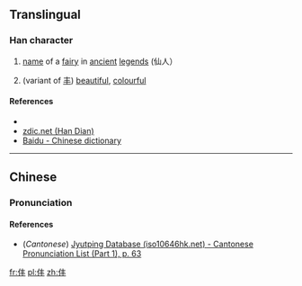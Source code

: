 ==Translingual==

===Han character===
{{Han char|rn=9|rad=人|as=04|sn=6|four=|canj=OQJ|ids=⿰亻丰}}

# {{context|archaic|lang=cmn}} [[name]] of a [[fairy]] in [[ancient]] [[legend]]s (仙人）
# {{context|archaic|lang=cmn}} (variant of [[丰]]) [[beautiful]], [[colourful]]

====References====
* {{Han ref|kx=0094.220|dkj=00414|dj=0200.130|hdz=10122.040|uh=4EF9|ud=20217}}
* [http://www.zdic.net/zd/zi/ZdicE4ZdicBBZdicB9.htm zdic.net (Han Dian)]
* [http://dict.baidu.com/s?wd=%81%A7 Baidu - Chinese dictionary]

----

==Chinese==
{{zh-forms}}

===Pronunciation===
{{zh-pron
|m=fēng
|c=fung1
|mc=y
|oc=y
|ma=
|cat=n,a
}}

====References====
* (''Cantonese'') [http://www.iso10646hk.net/jp/document/download.jsp Jyutping Database (iso10646hk.net) - Cantonese Pronunciation List (Part 1), p. 63]

[[fr:仹]]
[[pl:仹]]
[[zh:仹]]